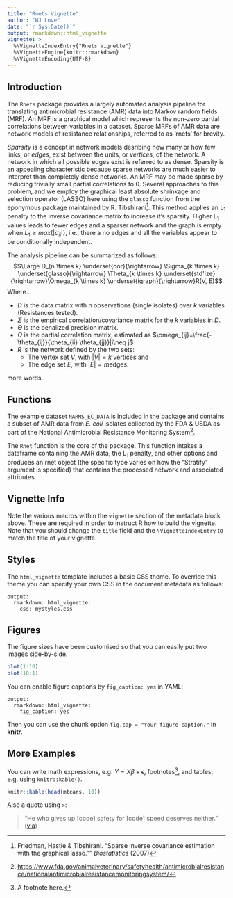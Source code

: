 ```yaml
---
title: "Rnets Vignette"
author: "WJ Love"
date: "`r Sys.Date()`"
output: rmarkdown::html_vignette
vignette: >
  %\VignetteIndexEntry{"Rnets Vignette"}
  %\VignetteEngine{knitr::rmarkdown}
  %\VignetteEncoding{UTF-8}
---
```

## Introduction

The `Rnets` package provides a largely automated analysis pipeline for translating antimicrobial resistance (AMR) data into Markov random fields (MRF). An MRF is a graphical model which represents the non-zero partial correlations between variables in a dataset. Sparse MRFs of AMR data are network models of resistance relationships, referred to as 'rnets' for brevity.

_Sparsity_ is a concept in network models desribing how many or how few links, or _edges_, exist between the units, or _vertices_, of the network. A network in which all possible edges exist is referred to as dense. Sparsity is an appealing characteristic because sparse networks are much easier to interpret than completely dense networks. An MRF may be made sparse by reducing trivially small partial correlations to 0. Several approaches to this problem, and we employ the graphical least absolute shrinkage and selection operator (LASSO) here using the `glasso` function from the eponymous package maintained by R. Tibshirani^[Friedman, Hastie & Tibshirani. "Sparse inverse covariance estimation with the graphical lasso."" _Biostatistics_ (2007)]. This method applies an L~1~ penalty to the inverse covariance matrix to increase it's sparsity. Higher L~1~ values leads to fewer edges and a sparser network and the graph is empty when $L_1 \geq max(|\sigma_{ij}|)$, i.e., there a no edges and all the variables appear to be conditionally independent. 

The analysis pipeline can be summarized as follows:
$$\Large D_{n \times k} \underset{cor}{\rightarrow} \Sigma_{k \times k} \underset{glasso}{\rightarrow} \Theta_{k \times k} \underset{std'ize}{\rightarrow}\Omega_{k \times k} \underset{igraph}{\rightarrow}R(V, E)$$
Where...

* $D$ is the data matrix with _n_ observations (single isolates) over _k_ variables (Resistances tested).
* $\Sigma$ is the empirical correlation/covariance matrix for the _k_ variables in _D_.
* $\Theta$ is the penalized precision matrix.
* $\Omega$ is the partial correlation matrix, estimated as $\omega_{ij}=\frac{-\theta_{ij}}{\theta_{ii} \theta_{jj}}|i\neq j$
* $R$ is the network defined by the two sets:
    + The vertex set $V$, with $|V| = k$ vertices and
    + The edge set $E$, with $|E| = m$edges. 

more words.

## Functions
The example dataset `NARMS_EC_DATA` is included in the package and contains a subset of AMR data from _E. coli_ isolates collected by the FDA & USDA as part of the National Antimicrobial Resistance Monitoring System^[<https://www.fda.gov/animalveterinary/safetyhealth/antimicrobialresistance/nationalantimicrobialresistancemonitoringsystem/>].

The `Rnet` function is the core of the package. This function intakes a dataframe containing the AMR data, the L~1~ penalty, and other options and produces an rnet object (the specific type varies on how the "Stratify" argument is specified) that contains the processed network and associated attributes.

## Vignette Info

Note the various macros within the `vignette` section of the metadata block above. These are required in order to instruct R how to build the vignette. Note that you should change the `title` field and the `\VignetteIndexEntry` to match the title of your vignette.

## Styles

The `html_vignette` template includes a basic CSS theme. To override this theme you can specify your own CSS in the document metadata as follows:

    output: 
      rmarkdown::html_vignette:
        css: mystyles.css

## Figures

The figure sizes have been customised so that you can easily put two images side-by-side. 

```r
plot(1:10)
plot(10:1)
```

You can enable figure captions by `fig_caption: yes` in YAML:

    output:
      rmarkdown::html_vignette:
        fig_caption: yes

Then you can use the chunk option `fig.cap = "Your figure caption."` in **knitr**.

## More Examples

You can write math expressions, e.g. $Y = X\beta + \epsilon$, footnotes^[A footnote here.], and tables, e.g. using `knitr::kable()`.

```r
knitr::kable(head(mtcars, 10))
```

Also a quote using `>`:

> "He who gives up [code] safety for [code] speed deserves neither."
([via](https://twitter.com/hadleywickham/status/504368538874703872))
